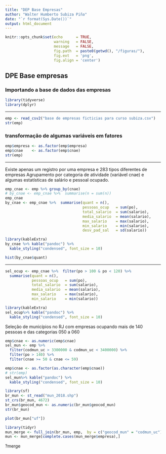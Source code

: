 ```yaml
---
title: "DEP Base Empresas"
author: "Walter Humberto Subiza Piña"
date: "`r format(Sys.Date())`"
output: html_document
---
```


```r
knitr::opts_chunk$set(echo      = TRUE, 
                      warning   = FALSE, 
                      message   = FALSE, 
                      fig.path  = paste0(getwd(), "/figuras/"), 
                      fig.ext   = 'png',
                      fig.align = 'center')
```

## DPE Base empresas

### Importando a base de dados das empresas

```r
library(tidyverse)
library(dplyr)
```


---

```r
emp <- read_csv2("base de empresas ficticias para curso subiza.csv")
str(emp)
```

### transformação de algumas variáveis em fatores

```r
emp$empresa <- as.factor(emp$empresa)
emp$cnae    <- as.factor(emp$cnae)
str(emp)
```

---

Existe apenas um registro por uma empresa e 283 tipos diferentes de empresas
Agrupamento por categoria de atividade (variável cnae) e algumas estatísticas de salário e pessoal ocupado.

```r
emp_cnae <- emp %>% group_by(cnae)
# by_cnae <- emp_cnae %>%  summarise(n = sum(n))
emp_cnae
by_cnae <- emp_cnae %>%  summarise(quant = n(),
                                   pessoas_ocup   = sum(po),
                                   total_salario  = sum(salario),
                                   media_salario  = mean(salario),
                                   max_salario    = max(salario),
                                   min_salario    = min(salario),
                                   desv_pad_sal   = sd(salario))

library(kableExtra)
by_cnae %>% kable("pandoc") %>% 
  kable_styling("condensed", font_size = 10)
```

```r
hist(by_cnae$quant)
```

---

```r
sel_ocup <- emp_cnae %>%  filter(po > 100 & po < 120) %>% 
  summarise(quant = n(),
            pessoas_ocup   = sum(po),
            total_salario  = sum(salario),
            media_salario  = mean(salario),
            max_salario    = max(salario),
            min_salario    = min(salario))

library(kableExtra)
sel_ocup%>% kable("pandoc") %>% 
  kable_styling("condensed", font_size = 10)
```

Seleção de municípios no RJ com empresas ocupando mais de 140 pessoas e das categorias 050 a 060

```r
emp$cnae <- as.numeric(emp$cnae)
sel_mun <- emp %>% 
  filter(codmun_uc > 3300000 & codmun_uc < 3400000) %>% 
  filter(po > 140) %>% 
  filter(cnae >= 50 & cnae <= 59)

emp$cnae <- as.factor(as.character(emp$cnae))
# str(emp)
sel_mun%>% kable("pandoc") %>% 
  kable_styling("condensed", font_size = 10)

```


```r
library(sf)
br_mun <- st_read("mun_2018.shp")
st_crs(br_mun, 4672)
br_mun$geocod_mun <- as.numeric(br_mun$geocod_mun)
str(br_mun)
```

```r
plot(br_mun["uf"])
```

```r
library(tidyr)
mun_merge <- full_join(br_mun, emp,  by = c("geocod_mun" = "codmun_uc"))
mun <- mun_merge[complete.cases(mun_merge$empresa),]
```

?merge
